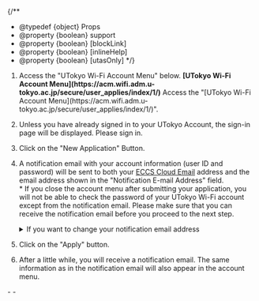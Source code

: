 
{/**
  * @typedef {object} Props
  * @property {boolean} support
  * @property {boolean} [blockLink]
  * @property {boolean} [inlineHelp]
  * @property {boolean} [utasOnly]
  */}


1. <If cond={props.blockLink}>
     Access the "UTokyo Wi-Fi Account Menu" below.
     <b class="box center">[UTokyo Wi-Fi Account Menu](https://acm.wifi.adm.u-tokyo.ac.jp/secure/user_applies/index/1/)</b>
     <Fragment slot="else">
       Access the "[UTokyo Wi-Fi Account Menu](https://acm.wifi.adm.u-tokyo.ac.jp/secure/user_applies/index/1/)".
     </Fragment>
   </If>
1. Unless you have already signed in to your UTokyo Account, the sign-in page will be displayed. Please sign in.
   <If cond={props.inlineHelp}>
     <ApplyHelpJouhouSecurity type="details" />
   </If>
1. Click on the "New Application" Button.
1. A notification email with your account information (user ID and password) will be sent to both your [ECCS Cloud Email](/en/eccs_cloud_email) address and the email address shown in the "Notification E-mail Address" field.<br />
   \* If you close the account menu after submitting your application, you will not be able to check the password of your UTokyo Wi-Fi account except from the notification email. Please make sure that you can receive the notification email before you proceed to the next step.
   <details>
      <summary>If you want to change your notification email address</summary>
      <If cond={props.utasOnly}>
        In order to change the email address to which the notification email is sent, log in to [UTAS](https://utas.adm.u-tokyo.ac.jp/campusweb/campusportal.do) and set "E-MAIL 1" in the "Student Information" menu (note that the "E-MAIL 2" address cannot be used as the UTokyo Wi-Fi email address).
        <Fragment slot="else">
          Follow the instructions below to change the email address to which the notification email is sent.

          - For students: Log in to [UTAS](https://utas.adm.u-tokyo.ac.jp/campusweb/campusportal.do) and set "E-MAIL 1" in the "Student Information" menu (note that the "E-MAIL 2" address cannot be used as the UTokyo Wi-Fi email address).
          - For faculty members: Log in to [the Personnel Information MyWeb](https://univtokyo.sharepoint.com/sites/utokyoportal/wiki/d/Personal_information_and_ID_card.aspx) and set your "学内メールアドレス" (Campus Email Address) field in the "パーソナルメニュー" (Personal Menu). * The email address for this purpose must end with `u-tokyo.ac.jp`
        </Fragment>
      </If>
        Please note that it will take some time for the change to take effect, so please apply for an account after a day you registered your email.
    </details>
    <If cond={props.inlineHelp}>
      <ApplyHelpEmail type="details" />
    </If>
1. Click on the "Apply" button.
1. After a little while, you will receive a notification email. The same information as in the notification email will also appear in the account menu.

<If cond={props.inlineHelp}>
  <Support lang="en" show={props.support} />
  <Help lang="en" support={props.support} slot="else">
    - <ApplyHelpJouhouSecurity type="default" />
    - <ApplyHelpEmail type="default" />
  </Help>
</If>